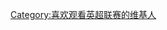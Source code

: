 {{Userbox
  |border-c = #000000
  |border-s = 1
  |id-c     = #01033e
  |id-s     = 12
  |id-fc    = #ffffff
  |info-c   = #c3e1fb
  |info-s   = 9
  |info-fc  = #2a2948
  |id       = PL
  |info     = 这个用户喜欢观看'''[[英超联赛]]'''。
}}

[[Category:喜欢观看英超联赛的维基人]]